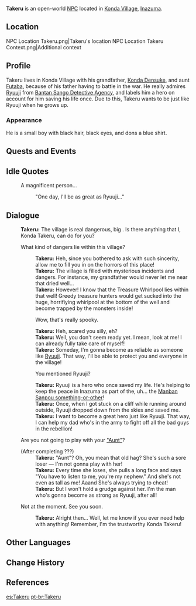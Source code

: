 {{Character Infobox
|type             = Open-World NPC
|image            = NPC Takeru.png
|realname         = Konda Takeru
|region           = Inazuma
|location         = Inazuma
|affiliation      = Konda Clan
|ancestry         = [[Konda Clan]]
|relative         = Konda Densuke
|relativeNote     = grandfather
|relative2        = Futaba
|relativeNote2    = adoptive-Aunt
|voiceEN          = [https://www.angelatranvoiceovers.com/ Angela Tran]<ref name="Angela Tran">Twitter: [https://twitter.com/angelatranva/status/1419034149206183938 EN VA Self Announcement]</ref>
}}
'''Takeru''' is an open-world [[NPC]] located in [[Konda Village]], [[Inazuma]].

==Location==
<gallery>
NPC Location Takeru.png|Takeru's location
NPC Location Takeru Context.png|Additional context
</gallery>

==Profile==
<!-- detailed story/lore information goes here -->
Takeru lives in Konda Village with his grandfather, [[Konda Densuke]], and aunt [[Futaba]], because of his father having to battle in the war. He really admires [[Ryuuji]] from [[Bantan Sango Detective Agency]], and labels him a hero on account for him saving his life once. Due to this, Takeru wants to be just like Ryuuji when he grows up.

===Appearance===
He is a small boy with black hair, black eyes, and dons a blue shirt.

==Quests and Events==
{{Quests and Events}}

==Idle Quotes==
{{Dialogue Start}}
: {{DIcon|Idle}} A magnificent person...
:: {{A|VO Takeru 01.ogg}} "One day, I'll be as great as Ryuuji..."
{{Dialogue End}}

==Dialogue==
{{Dialogue Start}}
:'''Takeru:''' The village is real dangerous, big {{MC|bro|sis|mc=1}}. Is there anything that I, Konda Takeru, can do for you?
:{{DIcon}} What kind of dangers lie within this village?
::'''Takeru:''' Heh, since you bothered to ask with such sincerity, allow me to fill you in on the horrors of this place!
::'''Takeru:''' The village is filled with mysterious incidents and dangers. For instance, my grandfather would never let me near that dried well...
::'''Takeru:''' However! I know that the Treasure Whirlpool lies within that well! Greedy treasure hunters would get sucked into the huge, horrifiying whirlpool at the bottom of the well and become trapped by the monsters inside!
::{{DIcon}} Wow, that's really spooky.
::'''Takeru:''' Heh, scared you silly, eh?
::'''Takeru:''' Well, you don't seem ready yet. I mean, look at me! I can already fully take care of myself!
::'''Takeru:''' Someday, I'm gonna become as reliable as someone like [[Ryuuji]]. That way, I'll be able to protect you and everyone in the village!
::{{DIcon}} You mentioned Ryuuji?
::'''Takeru:''' Ryuuji is a hero who once saved my life. He's helping to keep the peace in Inazuma as part of the, uh... the [[Bantan Sango Detective Agency|Manban Sanpou something-or-other]]!
::'''Takeru:''' Once, when I got stuck on a cliff while running around outside, Ryuuji dropped down from the skies and saved me.
::'''Takeru:''' I want to become a great hero just like Ryuuji. That way, I can help my dad who's in the army to fight off all the bad guys in the rebellion!
:{{DIcon}} Are you not going to play with your [[Futaba|"Aunt"]]?
:;(After completing ???)
::'''Takeru:''' "Aunt"? Oh, you mean that old hag? She's such a sore loser &mdash; I'm not gonna play with her!
::'''Takeru:''' Every time she loses, she pulls a long face and says "You have to listen to me, you're my nephew." And she's not even as tall as me! Aaand She's always trying to cheat!
::'''Takeru:''' But I won't hold a grudge against her. I'm the man who's gonna become as strong as Ryuuji, after all!
:{{DIcon}} Not at the moment. See you soon.
::'''Takeru:''' Alright then... Well, let me know if you ever need help with anything! Remember, I'm the trustworthy Konda Takeru!
{{Dialogue End}}

==Other Languages==
{{Other Languages
|default_hidden = 1
|en      = Takeru
|zhs     = 小猛
|zhs_rm  = Xiǎo Měng
|zht     = 小猛
|zht_rm  = Xiǎo Měng
|ja      = 猛
|ja_rm   = Takeru
|ko      = 타케루
|es      = Takeru
|fr      = Takeru
|ru      = Такэру
|th      = Takeru
|vi      = Takeru
|de      = Takeru
|id      = Takeru
|pt      = Takeru
|tr      = Takeru
|it      = Takeru
}}

==Change History==
{{Change History|2.0}}

==References==
{{Reflist}}

[[es:Takeru]]
[[pt-br:Takeru]]
